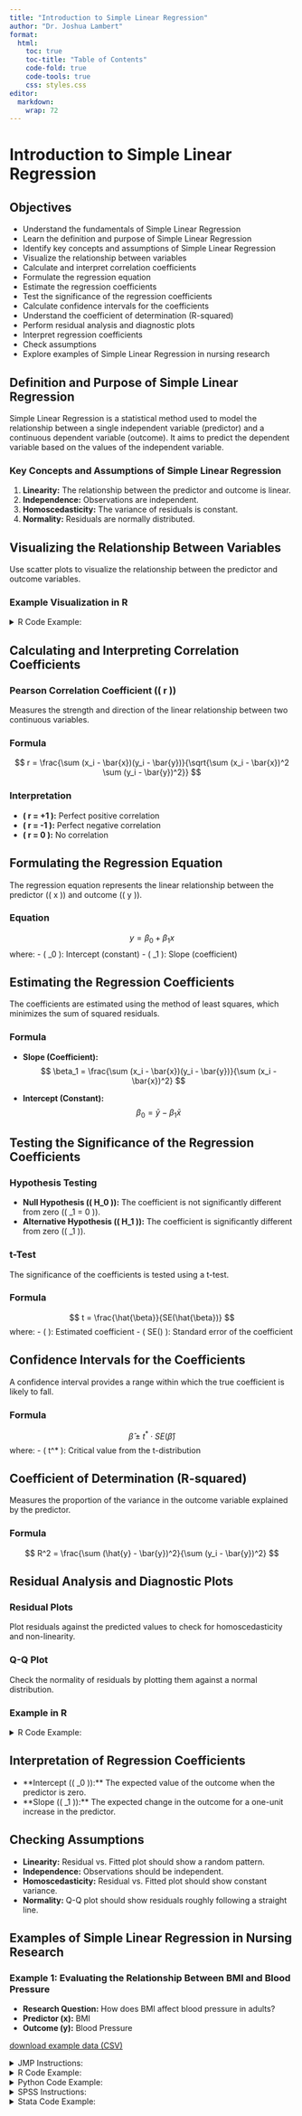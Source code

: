 ```yaml
---
title: "Introduction to Simple Linear Regression"
author: "Dr. Joshua Lambert"
format:
  html:
    toc: true
    toc-title: "Table of Contents"
    code-fold: true
    code-tools: true
    css: styles.css
editor: 
  markdown: 
    wrap: 72
---
```


# Introduction to Simple Linear Regression

## Objectives

-   Understand the fundamentals of Simple Linear Regression
-   Learn the definition and purpose of Simple Linear Regression
-   Identify key concepts and assumptions of Simple Linear Regression
-   Visualize the relationship between variables
-   Calculate and interpret correlation coefficients
-   Formulate the regression equation
-   Estimate the regression coefficients
-   Test the significance of the regression coefficients
-   Calculate confidence intervals for the coefficients
-   Understand the coefficient of determination (R-squared)
-   Perform residual analysis and diagnostic plots
-   Interpret regression coefficients
-   Check assumptions
-   Explore examples of Simple Linear Regression in nursing research

## Definition and Purpose of Simple Linear Regression

Simple Linear Regression is a statistical method used to model the
relationship between a single independent variable (predictor) and a
continuous dependent variable (outcome). It aims to predict the
dependent variable based on the values of the independent variable.

### Key Concepts and Assumptions of Simple Linear Regression

1.  **Linearity:** The relationship between the predictor and outcome is
    linear.
2.  **Independence:** Observations are independent.
3.  **Homoscedasticity:** The variance of residuals is constant.
4.  **Normality:** Residuals are normally distributed.

## Visualizing the Relationship Between Variables

Use scatter plots to visualize the relationship between the predictor
and outcome variables.

### Example Visualization in R

<details>

<summary>R Code Example:</summary>

<ul>

<li>

```{=html}
<pre>
# Scatter plot in R
set.seed(123)
x <- rnorm(100)
y <- 3 * x + rnorm(100)

plot(x, y, main = "Scatter Plot of Predictor vs. Outcome", xlab = "Predictor (x)", ylab = "Outcome (y)", col = "blue")
      </pre>
```
</li>

</ul>

</details>

## Calculating and Interpreting Correlation Coefficients

### Pearson Correlation Coefficient (( r ))

Measures the strength and direction of the linear relationship between
two continuous variables.

### Formula

$$
r = \frac{\sum (x_i - \bar{x})(y_i - \bar{y})}{\sqrt{\sum (x_i - \bar{x})^2 \sum (y_i - \bar{y})^2}}
$$

### Interpretation

-   **( r = +1 ):** Perfect positive correlation
-   **( r = -1 ):** Perfect negative correlation
-   **( r = 0 ):** No correlation

## Formulating the Regression Equation

The regression equation represents the linear relationship between the
predictor (( x )) and outcome (( y )).

### Equation

$$
y = \beta_0 + \beta_1 x
$$ where: - ( \beta\_0 ): Intercept (constant) - ( \beta\_1 ): Slope
(coefficient)

## Estimating the Regression Coefficients

The coefficients are estimated using the method of least squares, which
minimizes the sum of squared residuals.

### Formula

-   **Slope (Coefficient):** $$
    \beta_1 = \frac{\sum (x_i - \bar{x})(y_i - \bar{y})}{\sum (x_i - \bar{x})^2}
    $$

-   **Intercept (Constant):** $$
    \beta_0 = \bar{y} - \beta_1 \bar{x}
    $$

## Testing the Significance of the Regression Coefficients

### Hypothesis Testing

-   **Null Hypothesis (( H_0 )):** The coefficient is not significantly
    different from zero (( \beta\_1 = 0 )).
-   **Alternative Hypothesis (( H_1 )):** The coefficient is
    significantly different from zero (( \beta\_1 \neq 0 )).

### t-Test

The significance of the coefficients is tested using a t-test.

### Formula

$$
t = \frac{\hat{\beta}}{SE(\hat{\beta})}
$$ where: - ( \hat{\beta} ): Estimated coefficient - ( SE(\hat{\beta})
): Standard error of the coefficient

## Confidence Intervals for the Coefficients

A confidence interval provides a range within which the true coefficient
is likely to fall.

### Formula

$$
\hat{\beta} \pm t^* \cdot SE(\hat{\beta})
$$ where: - ( t\^\* ): Critical value from the t-distribution

## Coefficient of Determination (R-squared)

Measures the proportion of the variance in the outcome variable
explained by the predictor.

### Formula

$$
R^2 = \frac{\sum (\hat{y} - \bar{y})^2}{\sum (y_i - \bar{y})^2}
$$

## Residual Analysis and Diagnostic Plots

### Residual Plots

Plot residuals against the predicted values to check for
homoscedasticity and non-linearity.

### Q-Q Plot

Check the normality of residuals by plotting them against a normal
distribution.

### Example in R

<details>

<summary>R Code Example:</summary>

<ul>

<li>

```{=html}
<pre>
# Residual plots and Q-Q plot in R
fit <- lm(y ~ x)

# Residual vs. Fitted plot
plot(fit, which = 1, main = "Residuals vs. Fitted")

# Q-Q plot
plot(fit, which = 2, main = "Q-Q Plot")
      </pre>
```
</li>

</ul>

</details>

## Interpretation of Regression Coefficients

-   \*\*Intercept (( \beta\_0 )):\*\* The expected value of the outcome
    when the predictor is zero.
-   \*\*Slope (( \beta\_1 )):\*\* The expected change in the outcome for
    a one-unit increase in the predictor.

## Checking Assumptions

-   **Linearity:** Residual vs. Fitted plot should show a random
    pattern.
-   **Independence:** Observations should be independent.
-   **Homoscedasticity:** Residual vs. Fitted plot should show constant
    variance.
-   **Normality:** Q-Q plot should show residuals roughly following a
    straight line.

## Examples of Simple Linear Regression in Nursing Research

### Example 1: Evaluating the Relationship Between BMI and Blood Pressure

-   **Research Question:** How does BMI affect blood pressure in adults?
-   **Predictor (x):** BMI
-   **Outcome (y):** Blood Pressure

<a href="slr_ex1.csv" download>download example data (CSV)</a>

<details>

<summary>JMP Instructions:</summary>

<ul>

<li>Go to <code>Analyze</code> \> <code>Fit Model</code>.</li>

<li>Select your continuous response variable and move it to the
<code>Y</code> column.</li>

<li>Select your predictor variable and move it to the <code>Construct
Model Effects </code> column.</li>

<li>Click <code>Run</code>.</li>

</ul>

</details>

<details>

<summary>R Code Example:</summary>

<ul>

<li>

```{=html}
<pre>
# Example in R
# Simulated data
set.seed(123)
BMI <- rnorm(100, mean = 25, sd = 3)
BP <- 2 * BMI + rnorm(100, sd = 5)

# Simple Linear Regression
fit1 <- lm(BP ~ BMI)
summary(fit1)

# Plot
plot(BMI, BP, main = "BMI vs. Blood Pressure", xlab = "BMI", ylab = "Blood Pressure")
abline(fit1, col = "red")
      </pre>
```
</li>

</ul>

</details>

<details>

<summary>Python Code Example:</summary>

<ul>

<li>

```{=html}
<pre>
# Example in Python
import pandas as pd
import statsmodels.api as sm
from statsmodels.formula.api import ols

# Simulated data
np.random.seed(123)
data = pd.DataFrame({
  'BMI': np.random.normal(25, 3, 100),
  'BP': 2 * np.random.normal(25, 3, 100) + np.random.normal(0, 5, 100)
})

# Simple Linear Regression
model1 = ols('BP ~ BMI', data=data).fit()
print(model1.summary())

# Plot
import matplotlib.pyplot as plt
plt.scatter(data['BMI'], data['BP'])
plt.plot(data['BMI'], model1.predict(data), color='red')
plt.xlabel('BMI')
plt.ylabel('Blood Pressure')
plt.title('BMI vs. Blood Pressure')
plt.show()
      </pre>
```
</li>

</ul>

</details>

<details>

<summary>SPSS Instructions:</summary>

<ul>

<li>Go to <code>Analyze</code> \> <code>Regression</code> \>
<code>Linear</code>.</li>

<li>Select your continuous response variable and move it to the
<code>Dependent</code> box.</li>

<li>Select your predictor variable and move it to the <code>Block 1 of
1</code> box.</li>

<li>Click <code>Statistics</code> and check <code>Estimates</code>,
<code>R squared change</code>, and <code>Durbin-Watson</code>.</li>

<li>Click <code>OK</code>.</li>

</ul>

</details>

<details>

<summary>Stata Code Example:</summary>

<ul>

<li>

```{=html}
<pre>
* Example in Stata
clear
set seed 123

* Simulated data
set obs 100
gen BMI = rnormal(25, 3)
gen BP = 2 * BMI + rnormal(0, 5)

* Simple Linear Regression
regress BP BMI
      </pre>
```
</li>

</ul>

</details>

```{=html}
<script>
function revealAnswer(card) {
  var question = card.querySelector('.question');
  var answer = card.querySelector('.answer');
  question.style.display = 'none';
  answer.style.display = 'block';
}
</script>
```
